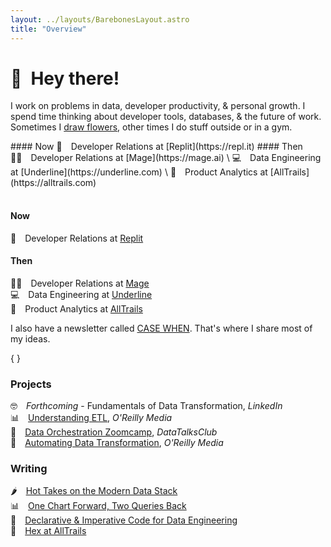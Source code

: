 ```yaml
---
layout: ../layouts/BarebonesLayout.astro
title: "Overview"
---
```



# 👋 Hey there!

I work on problems in data, developer productivity, & personal growth. I spend time thinking about developer tools, databases, & the future of work. Sometimes I [draw flowers](/art), other times I do stuff outside or in a gym.

<table border="0">
  <tr>#### Now 👾&emsp;Developer Relations at [Replit](https://repl.it)</tr>
  <tr>
    #### Then 🧙‍♂️&emsp;Developer Relations at [Mage](https://mage.ai) \
    💻&emsp;Data Engineering at [Underline](https://underline.com) \
    🥾&emsp;Product Analytics at [AllTrails](https://alltrails.com)
  </tr>
</table>

#### Now

👾&emsp;Developer Relations at [Replit](https://repl.it)

#### Then

🧙‍♂️&emsp;Developer Relations at [Mage](https://mage.ai) \
💻&emsp;Data Engineering at [Underline](https://underline.com) \
🥾&emsp;Product Analytics at [AllTrails](https://alltrails.com)

I also have a newsletter called [CASE WHEN](SITE.newsletter). That's where I share most of my ideas.

{ <CtaButton text="Join the fun 🖤" href="https://newsletter.casewhen.xyz" /> }

### Projects

🤓&emsp;_Forthcoming_ - Fundamentals of Data Transformation, _LinkedIn_ \
📊&emsp;[Understanding ETL](https://learning.oreilly.com/library/view/understanding-etl/9781098159269), _O'Reilly Media_ \
🎻&emsp;[Data Orchestration Zoomcamp](https://github.com/DataTalksClub/data-engineering-zoomcamp/tree/main/02-workflow-orchestration), _DataTalksClub_ \
🤖&emsp;[Automating Data Transformation](https://coalesce.io/wp-content/uploads/2023/05/OReilly-AutomateDataTransformations.pdf), _O'Reilly Media_

### Writing

🌶️&emsp;[Hot Takes on the Modern Data Stack](/posts/hot-takes) \
📊&emsp;[One Chart Forward, Two Queries Back](https://hex.tech/blog/iterating-in-analytics/) \
💬&emsp;[Declarative & Imperative Code for Data Engineering](/posts/declarative-imperative) \
🥾&emsp;[Hex at AllTrails](https://hex.tech/blog/hex-at-alltrails/)
